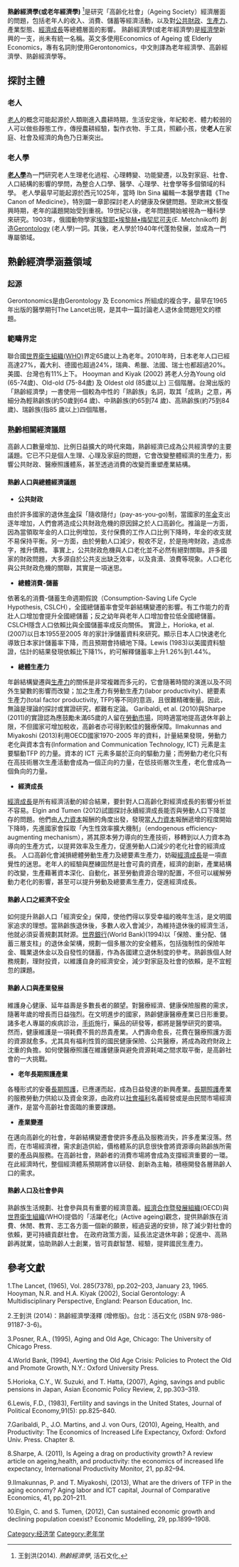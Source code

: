 {{no footnotes|time=2016-05-20T08:44:28+00:00}}
{{orphan|time=2016-05-20T08:44:28+00:00}}
'''熟齡經濟學(或老年經濟學)''' <ref>王釗洪(2014). ''熟齡經濟學'', 活石文化,</ref>是研究「高齡化社會」（Ageing Society）經濟層面的問題，包括老年人的收入、消費、儲蓄等經濟活動，以及對[[公共財政|公共財政]]、[[生產力|生產力]]、產業型態、[[經濟成長|經濟成長]]等總體層面的影響。
熟齡經濟學(或老年經濟學)是[[經濟學|經濟學]]新興的一支，尚未有統一名稱。英文多使用Economics of Ageing 或 Elderly Economics，專有名詞則使用Gerontonomics，中文則譯為老年經濟學、高齡經濟學、熟齡經濟學等。

==探討主體==
===老人===
[[老人|老人]]的概念可能起源於人類剛進入農耕時期，生活安定後，年紀較老、體力較弱的人可以做些靜態工作，傳授農耕經驗，製作衣物、手工具，照顧小孩，使'''老人'''在家庭、社會及經濟的角色乃日漸突出。
===老人學===
'''[[老人學|老人學]]'''為一門研究老人生理老化過程、心理轉變、功能變遷，以及對家庭、社會、人口結構的影響的學問，為整合人口學、醫學、心理學、社會學等多個領域的科學。
老人學最早可能起源於西元1025年，當時 Ibn Sina 編輯一本醫學書籍《The Canon of Medicine》，特別闢一章節探討老人的健康及保健問題。至歐洲文藝復興時期，老年的議題開始受到重視。19世紀以後，老年問題開始被視為一種科學來研究。1903年，俄國動物學家[[埃黎耶•埃黎赫•梅契尼可夫|埃黎耶•埃黎赫•梅契尼可夫]](E. Metchnikoff) 創造[[Gerontology|Gerontology]] (老人學)一詞。其後，老人學於1940年代蓬勃發展，並成為一門專屬領域。

==熟齡經濟學涵蓋領域==
===起源===
Gerontonomics是由Gerontology 及 Economics 所組成的複合字，最早在1965年出版的醫學期刊The Lancet出現，是其中一篇討論老人退休金問題短文的標題。
===範疇界定===
聯合國[[世界衛生組織(WHO)|世界衛生組織(WHO)]]界定65歲以上為老年。2010年時，日本老年人口已經高達27%，義大利、德國也超過24%，瑞典、希臘、法國、瑞士也都超過20%。美國、台灣也有11%上下。
Hooyman and Kiyak (2002) 將老人分為Young old (65-74歲)、Old-old (75-84歲) 及 Oldest old (85歲以上) 三個階層。台灣出版的「熟齡經濟學」一書使用一個較為中性的「熟齡族」名詞，取其「成熟」之意，再細分為輕熟齡族(約50歲到64 歲)、中熟齡族(約65到74 歲)、高熟齡族(約75到84 歲)、瑞齡族(指85 歲以上)四個階層。
===熟齡相關經濟議題===
高齡人口數量增加、比例日益擴大的時代來臨，熟齡經濟已成為公共經濟學的主要議題。它已不只是個人生理、心理及家庭的問題，它會改變整體經濟的生產力，影響公共財政、醫療照護體系，甚至透過消費的改變而重塑產業結構。

==== 熟齡人口與總體經濟議題 ====

*'''公共財政'''
由於許多國家的退休[[年金|年金]]採「隨收隨付」(pay-as-you-go)制，當國家的[[年金|年金]]支出逐年增加，人們會將造成公共財政危機的原因歸之於人口高齡化。推論是一方面，因為當領取年金的人口比例增加，支付保費的工作人口比例下降時，年金的收支就不易保持平衡。另一方面，由於勞動人口減少，稅收不足，於是拖垮財政，造成赤字，推升債務。
事實上，公共財政危機與人口老化並不必然有絕對關聯。許多國家的財政問題，大多源自於公共支出缺乏效率，以及貪瀆、浪費等現象。人口老化與公共財政危機的關聯，其實是一項迷思。

*'''總體消費-儲蓄'''
依著名的消費-儲蓄生命週期假說（Consumption-Saving Life Cycle Hypothesis, CSLCH），全國總儲蓄率會受年齡結構變遷的影響。有工作能力的青壯人口增加會提升全國總儲蓄；反之幼年與老年人口增加會拉低全國總儲蓄。CSLCH隱含人口依賴比與全國儲蓄率成反向關係。
實證上，Horioka, et al. (2007)以日本1955至2005 年的家計淨儲蓄資料來研究。顯示日本人口快速老化導致日本家計儲蓄率下降，而且預期會持續地下降。Lewis (1983)以美國資料驗證，估計的結果發現依賴比下降1%，約可解釋儲蓄率上升1.26%到1.44%。

*'''總體生產力'''
年齡結構變遷與[[生產力|生產力]]的關係是非常複雜而多元的，它會隨著時間的演進以及不同外生變數的影響而改變；加之生產力有勞動生產力(labor productivity)、總要素生產力(total factor productivity, TFP)等不同的意涵，且很難精確衡量。因此，無論是理論的探討或實證研究，都難有定論。
Garibaldi, et al. (2010)與Sharpe (2011)的實證認為應鼓勵未滿65歲的人留在[[勞動市場|勞動市場]]，同時適當地提高退休年齡上限，不但國家可增加稅收，高齡者亦可得到較佳的醫療保障。Ilmakunnas and Miyakoshi (2013)利用OECD國家1970-2005 年的資料，計量結果發現，勞動力老化與資本含有(Information and Communication Technology, ICT) 元素是主要驅動TFP 的力量。資本的 ICT 元素多屬於正向的驅動力量；而勞動力老化只有在高技術層次生產活動會成為一個正向的力量，在低技術層次生產，老化會成為一個負向的力量。

*'''經濟成長'''
[[經濟成長|經濟成長]]是所有經濟活動的綜合結果，要針對人口高齡化對經濟成長的影響分析並不容易。Elgin and Tumen (2012)試圖探討永續經濟成長能否與勞動人口下降並存的問題。他們由[[人力資本|人力資本]]報酬的角度出發，發現當[[人力資本|人力資本]]報酬遞增的程度開始下降時，先進國家會採取「內生性效率擴大機制」（endogenous efficiency-augmenting mechanism），將其原本勞力導向的生產技術，移轉到以人力資本為導向的生產方式，以提昇效率及生產力，促進勞動人口減少的老化社會的經濟成長。
人口高齡化會減損總體勞動生產力及總要素生產力，妨礙[[經濟成長|經濟成長]]是一項直覺性的迷思。老年人的經驗與歷練固然是社會可貴的資產，經濟的創新，產業結構的改變，生產藉著資本深化、自動化，甚至勞動資源合理的配置，不但可以緩解勞動力老化的影響，甚至可以提升勞動及總要素生產力，促進經濟成長。

==== 熟齡人口之經濟不安全 ====
如何提升熟齡人口「經濟安全」保障，使他們得以享受幸福的晚年生活，是文明國家追求的理想。當熟齡族退休後，多數人收入會減少，為維持退休後的經濟生活，他就必須妥善規劃其財源。[[世界銀行|世界銀行]](World Bank)(1994)以「保險、重分配、儲蓄三層支柱」的退休金架構，規劃一個多層次的安全體系，包括強制性的保險年金、職業退休金以及自發性的儲蓄，作為各國建立退休制度的參考。熟齡族個人財務規劃，理財投資，以維護自身的經濟安全，減少對家庭及社會的依賴，是不宜輕忽的課題。

==== 熟齡人口與產業發展 ====
維護身心健康、延年益壽是多數長者的願望。對醫療經濟、健康保險服務的需求，隨著年歲的增長而日益強烈。在文明進步的國家，熟齡健康醫療產業已日形重要。諸多老人專屬的疾病診治，[[手術|手術]]施行，藥品的研發等，都將是醫學研究的要項。
然而，健康維護是一項耗費不貲的昂貴產業。人們壽命愈長，花費在醫療照護方面的資源就愈多。尤其具有福利性質的國民健康保險、公共醫療，將成為政府財政上沈重的負擔。如何使醫療照護在維護健康與避免資源耗竭之間求取平衡，是高齡社會的一大挑戰。

*'''老年長期照護產業'''
各種形式的安養[[長期照護|長期照護]]，已應運而起，成為日益發達的新興產業。[[長期照護|長期照護]]產業的服務勞動力供給以及資金來源，由政府以[[社會福利|社會福利]]名義經營或是由民間市場經濟運作，是當今高齡社會面臨的重要課題。

*'''產業變遷''' 
在邁向高齡化的社會，年齡結構變遷會使許多產品及服務消失，許多產業沒落。然而，在市場經濟裡，需求創造供給，價格體系的訊息很快會將資源導向熟齡族所需要的產品與服務。在高齡社會，熟齡者的消費市場將會成為支撐經濟重要的一環。在此經濟時代，整個經濟體系預期將會以研發、創新為主軸，積極開發各層熟齡人口的需求。

==== 熟齡人口及社會參與 ====
熟齡族生活規劃、社會參與具有重要的經濟意義。[[經濟合作暨發展組織|經濟合作暨發展組織]](OECD)與[[世界衛生組織|世界衛生組織]](WHO)提倡的「活躍老化」(Active ageing)觀念，提供熟齡族在消費、休閒、教育、志工各方面一個新的願景，經過妥適的安排，除了減少對社會的依賴，更可持續貢獻社會。
在政府政策方面，延長法定退休年齡；促進中、高熟齡再就業，協助熟齡人士創業，皆可貢獻智慧、經驗，提昇國民生產力。

==參考文獻==
1.The Lancet, (1965), Vol. 285(7378), pp.202–203, January 23, 1965. Hooyman, N.R. and H.A. Kiyak (2002), Social Gerontology: A Multidisciplinary Perspective, England: Pearson Education, Inc.

2.王釗洪 (2014)：熟齡經濟學淺釋 (增修版)。台北：活石文化 (ISBN 978-986-91187-3-6)。

3.Posner, R.A., (1995), Aging and Old Age, Chicago: The University of Chicago Press.

4.World Bank, (1994), Averting the Old Age Crisis: Policies to Protect the Old and Promote Growth, N.Y.: Oxford University Press.

5.Horioka, C.Y., W. Suzuki, and T. Hatta, (2007), Aging, savings and public pensions in Japan, Asian Economic Policy Review, 2, pp.303–319.

6.Lewis, F.D., (1983), Fertility and savings in the United States, Journal of Political Economy,91(5): pp.825–840.

7.Garibaldi, P., J.O. Martins, and J. von Ours, (2010), Ageing, Health, and Productivity: The Economics of Increased Life Expectancy, Oxford: Oxford Univ. Press. Chapter 8.

8.Sharpe, A. (2011), Is Ageing a drag on productivity growth? A review article on ageing,health, and productivity: the economics of increased life expectancy, International Productivity Monitor, 21, pp.82–94.

9.Ilmakunnas, P. and T. Miyakoshi, (2013), What are the drivers of TFP in the aging economy? Aging labor and ICT capital, Journal of Comparative Economics, 41, pp.201–211.

10.Elgin, C. and S. Tumen, (2012), Can sustained economic growth and declining population coexist? Economic Modelling, 29, pp.1899–1908.

[[Category:经济学|Category:经济学]]
[[Category:老年学|Category:老年学]]